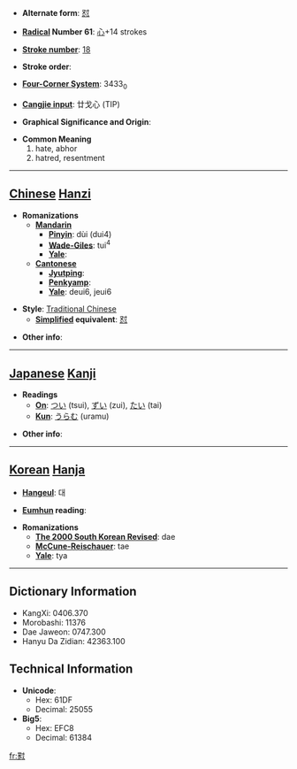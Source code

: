 * '''Alternate form''': [[怼]]

* '''[[Wiktionary:Chinese radical index| Radical]] Number 61''': [[Wiktionary:Chinese radical index 心|心]]+14 strokes

* '''[[Wiktionary:Chinese total strokes index|Stroke number]]''': [[Wiktionary:Chinese total strokes index 18|18]]

* '''Stroke order''': 

* '''[[Wiktionary:Chinese four corner index|Four-Corner System]]''': 3433<sub>0</sub>

* '''[[Wiktionary:Chinese Cangjie index|Cangjie input]]''': 廿戈心 (TIP)

* '''Graphical Significance and Origin''': 

* '''Common Meaning'''
*#hate, abhor
*# hatred, resentment


----

== [[Chinese]] [[Hanzi]] ==

* '''Romanizations'''
** '''[[Mandarin]]'''
*** '''[[Pinyin]]''': dùi (dui4)
*** '''[[Wade-Giles]]''': tui<sup>4</sup>
*** '''[[Yale]]''': 
** '''[[Cantonese]]'''
*** '''[[Jyutping]]''':
*** '''[[Penkyamp]]''': 
*** '''[[Yale]]''': deui6, jeui6

* '''Style''': [[Traditional Chinese]] 
** '''[[Simplified Chinese|Simplified]] equivalent''': [[怼]]

* '''Other info''': 

----

== [[Japanese]] [[Kanji]] ==

* '''Readings'''
** '''[[On]]''': [[つい]] (tsui), [[ずい]] (zui), [[たい]] (tai)
** '''[[Kun]]''': [[うらむ]] (uramu)

* '''Other info''':  

----

== [[Korean]] [[Hanja]] ==

* '''[[Hangeul]]''': 대

* '''[[Eumhun]] reading''': 

* '''Romanizations'''
** '''[[The 2000 South Korean Revised Romanization|The 2000 South Korean Revised]]''': dae
** '''[[McCune-Reischauer]]''': tae
** '''[[Yale]]''': tya

----

== Dictionary Information ==

* KangXi: 0406.370
* Morobashi: 11376
* Dae Jaweon: 0747.300
* Hanyu Da Zidian: 42363.100

== Technical Information ==

* '''Unicode''':
** Hex: 61DF
** Decimal: 25055
* '''Big5''':
** Hex: EFC8
** Decimal: 61384

[[fr:懟]]